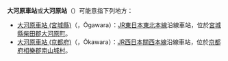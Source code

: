 '''大河原車站'''或'''大河原站'''（{{lang|ja|大河原駅}}）可能意指下列地方：
* [[大河原車站_(宮城縣)|大河原車站 (宮城縣)]]（{{lang|ja|おおがわら}}，Ōgawara）：[[JR東日本|JR東日本]][[東北本線|東北本線]]沿線車站，位於[[宮城縣|宮城縣]][[柴田郡|柴田郡]][[大河原町|大河原町]]。
* [[大河原車站_(京都府)|大河原車站 (京都府)]]（{{lang|ja|おおかわら}}，Ōkawara）：[[JR西日本|JR西日本]][[關西本線|關西本線]]沿線車站，位於[[京都府|京都府]][[相樂郡|相樂郡]][[南山城村|南山城村]]。

{{disambig|Cat=五字車站名消歧義}}